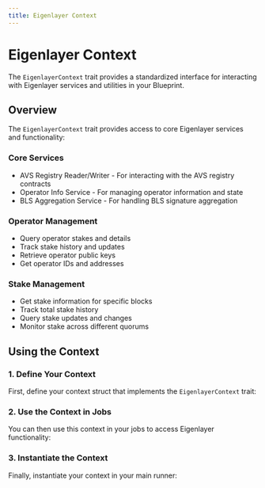 ```yaml
---
title: Eigenlayer Context
---
```



# Eigenlayer Context

The `EigenlayerContext` trait provides a standardized interface for interacting with Eigenlayer services and utilities in your Blueprint.

## Overview

The `EigenlayerContext` trait provides access to core Eigenlayer services and functionality:

### Core Services

- AVS Registry Reader/Writer - For interacting with the AVS registry contracts
- Operator Info Service - For managing operator information and state
- BLS Aggregation Service - For handling BLS signature aggregation

### Operator Management

- Query operator stakes and details
- Track stake history and updates
- Retrieve operator public keys
- Get operator IDs and addresses

### Stake Management

- Get stake information for specific blocks
- Track total stake history
- Query stake updates and changes
- Monitor stake across different quorums

<GithubFileReaderDisplay 
  url="https://github.com/tangle-network/gadget/blob/main/crates/contexts/src/eigenlayer.rs"
  fromLine={5}
  toLine={9}
  title="EigenlayerContext Trait Definition"
/>

## Using the Context

### 1. Define Your Context

First, define your context struct that implements the `EigenlayerContext` trait:

<GithubFileReaderDisplay 
  url="https://github.com/tangle-network/gadget/blob/main/blueprints/incredible-squaring-eigenlayer/src/contexts/aggregator.rs"
  fromLine={39}
  toLine={52}
  title="Aggregator Context Definition"
/>

### 2. Use the Context in Jobs

You can then use this context in your jobs to access Eigenlayer functionality:

<GithubFileReaderDisplay 
  url="https://github.com/tangle-network/gadget/blob/main/blueprints/incredible-squaring-eigenlayer/src/jobs/initialize_task.rs"
  fromLine={13}
  toLine={52}
  title="Using EigenlayerContext in Jobs"
/>

### 3. Instantiate the Context

Finally, instantiate your context in your main runner:

<GithubFileReaderDisplay 
  url="https://github.com/tangle-network/gadget/blob/main/blueprints/incredible-squaring-eigenlayer/src/main.rs"
  fromLine={27}
  toLine={53}
  title="Instantiating the Context"
/>

